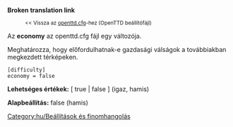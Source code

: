 '''Broken translation link'''
:<small><< Vissza az [[Main/hu/openttd.cfg|openttd.cfg]]-hez (OpenTTD beállítófájl)</small>


Az '''economy''' az openttd.cfg fájl egy változója.

Meghatározza, hogy előfordulhatnak-e gazdasági válságok a továbbiakban megkezdett térképeken.<br>
<pre>
[difficulty]
economy = false
</pre>

'''Lehetséges értékek:''' [ true | false ] (igaz, hamis)

'''Alapbeállítás:''' false (hamis)


[[Category:hu/Beállítások és finomhangolás]]